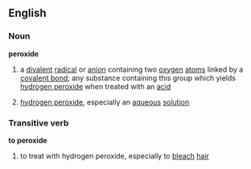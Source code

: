 ==English==
===Noun===
'''peroxide'''
#{{chemistry}} a [[divalent]] [[radical]] or [[anion]]  containing two [[oxygen]] [[atom]]s linked by a [[covalent bond]]; any substance containing this group which yields [[hydrogen peroxide]] when treated with an [[acid]]
# [[hydrogen peroxide]], especially an [[aqueous]] [[solution]]
===Transitive verb===
'''to peroxide'''
# to treat with hydrogen peroxide, especially to [[bleach]] [[hair]]